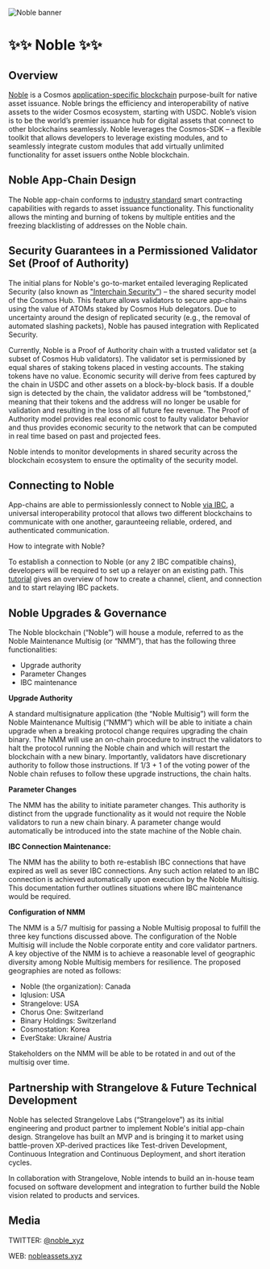 ![Noble banner](https://raw.githubusercontent.com/strangelove-ventures/noble-networks/main/Twitter_Banner.png)
# ✨✨ Noble ✨✨

## Overview

[Noble](https://nobleassets.xyz/) is a Cosmos [application-specific blockchain](https://docs.cosmos.network/v0.46/intro/why-app-specific.html) purpose-built for native asset issuance. Noble brings the efficiency and interoperability of native assets to the wider Cosmos ecosystem, starting with USDC. Noble’s vision is to be the world’s premier issuance hub for digital assets that connect to other blockchains seamlessly. Noble leverages the Cosmos-SDK – a flexible toolkit that allows developers to leverage existing modules, and to seamlessly integrate custom modules that add virtually unlimited functionality for asset issuers onthe Noble blockchain.

## Noble App-Chain Design 

The Noble app-chain conforms to [industry standard](https://github.com/centrehq/centre-tokens/blob/master/doc/tokendesign.md) smart contracting capabilities with regards to asset issuance functionality. This functionality allows the minting and burning of tokens by multiple entities and the freezing blacklisting of addresses on the Noble chain.

## Security Guarantees in a Permissioned Validator Set (Proof of Authority) 

The initial plans for Noble's go-to-market entailed leveraging Replicated Security (also known as ["Interchain Security”](https://github.com/cosmos/interchain-security)) – the shared security model of the Cosmos Hub. This feature allows validators to secure app-chains using the value of ATOMs staked by Cosmos Hub delegators. Due to uncertainty around the design of replicated security (e.g., the removal of automated slashing packets), Noble has paused integration with Replicated Security. 

Currently, Noble is a Proof of Authority chain with a trusted validator set (a subset of Cosmos Hub validators). The validator set is permissioned by equal shares of staking tokens placed in vesting accounts. The staking tokens have no value. Economic security will derive from fees captured by the chain in USDC and other assets on a block-by-block basis. If a double sign is detected by the chain, the validator address will be “tombstoned,” meaning that their tokens and the address will no longer be usable for validation and resulting in the loss of all future fee revenue. The Proof of Authority model provides real economic cost to faulty validator behavior and thus provides economic security to the network that can be computed in real time based on past and projected fees.

Noble intends to monitor developments in shared security across the blockchain ecosystem to ensure the optimality of the security model.

## Connecting to Noble

App-chains are able to permissionlessly connect to Noble [via IBC](https://medium.com/the-interchain-foundation/eli5-what-is-ibc-def44d7b5b4c), a universal interoperability protocol that allows two different blockchains to communicate with one another, garaunteeing reliable, ordered, and authenticated communication.

How to integrate with Noble? 

To establish a connection to Noble (or any 2 IBC compatible chains), developers will be required to set up a relayer on an existing path. This [tutorial](https://github.com/cosmos/relayer/blob/main/docs/create-path-across-chain.md) gives an overview of how to create a channel, client, and connection and to start relaying IBC packets.

## Noble Upgrades & Governance

The Noble blockchain (“Noble”) will house a module, referred to as the Noble Maintenance Multisig (or “NMM”), that has the following three functionalities:

- Upgrade authority
- Parameter Changes
- IBC maintenance

**Upgrade Authority** 

A standard multisignature application (the “Noble Multisig”) will form the Noble Maintenance Multisig (“NMM”) which will be able to initiate a chain upgrade when a breaking protocol change requires upgrading the chain binary. The NMM will use an on-chain procedure to instruct the validators to halt the protocol running the Noble chain and which will restart the blockchain with a new binary. Importantly, validators have discretionary authority to follow those instructions. If 1/3 + 1 of the voting power of the Noble chain refuses to follow these upgrade instructions, the chain halts.

**Parameter Changes**

The NMM has the ability to initiate parameter changes. This authority is distinct from the upgrade functionality as it would not require the Noble validators to run a new chain binary. A parameter change would automatically be introduced into the state machine of the Noble chain.

**IBC Connection Maintenance:**

The NMM has the ability to both re-establish IBC connections that have expired as well as sever IBC connections. Any such action related to an IBC connection is achieved automatically upon execution by the Noble Multisig. This documentation further outlines situations where IBC maintenance would be required.

**Configuration of NMM** 

The NMM is a 5/7 multisig for passing a Noble Multisig proposal to fulfill the three key functions discussed above. The configuration of the Noble Multisig will include the Noble corporate entity and core validator partners. A key objective of the NMM is to achieve a reasonable level of geographic diversity among Noble Multisig members for resilience. The proposed geographies are noted as follows:

- Noble (the organization): Canada 
- Iqlusion: USA 
- Strangelove: USA 
- Chorus One: Switzerland
- Binary Holdings: Switzerland 
- Cosmostation: Korea  
- EverStake: Ukraine/ Austria 

Stakeholders on the NMM will be able to be rotated in and out of the multisig over time. 

## Partnership with Strangelove & Future Technical Development

Noble has selected Strangelove Labs (“Strangelove”) as its initial engineering and product partner to implement Noble's initial app-chain design. Strangelove has built an MVP and is bringing it to market using battle-proven XP-derived practices like Test-driven Development, Continuous Integration and Continuous Deployment, and short iteration cycles.

In collaboration with Strangelove, Noble intends to build an in-house team focused on software development and integration to further build the Noble vision related to products and services.

## Media

TWITTER: [@noble_xyz](https://twitter.com/noble_xyz/)

WEB: [nobleassets.xyz](https://nobleassets.xyz/)
